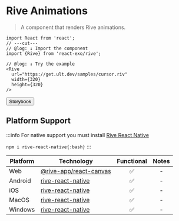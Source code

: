
# Rive Animations

> A component that renders Rive animations.

<Rive
  url="https://get.ult.dev/samples/cursor.riv"
  width={320}
  height={320}
/>

```tsx twoslash
import React from 'react';
// ---cut---
// @log: ↓ Import the component
import {Rive} from 'react-exo/rive';

// @log: ↓ Try the example
<Rive
  url="https://get.ult.dev/samples/cursor.riv"
  width={320}
  height={320}
/>
```

<Button href="https://exo.fig.run/?path=/docs/primitives-rive">Storybook</Button>

## Platform Support

:::info
For native support you must install [Rive React Native](https://help.rive.app/runtimes/overview/react-native)

`npm i rive-react-native{:bash}`
:::


| Platform | Technology | Functional | Notes |
| -------- | ---------- | :--------: | :---: |
| Web | [@rive-app/react-canvas](https://rive-app.github.io/rive-react) | ✅ | - |
| Android | [rive-react-native](https://help.rive.app/runtimes/overview/react-native) | ✅ | - |
| iOS | [rive-react-native](https://help.rive.app/runtimes/overview/react-native) | ✅ | - |
| MacOS | [rive-react-native](https://help.rive.app/runtimes/overview/react-native) | ✅ | - |
| Windows | [rive-react-native](https://help.rive.app/runtimes/overview/react-native) | ✅ | - |
